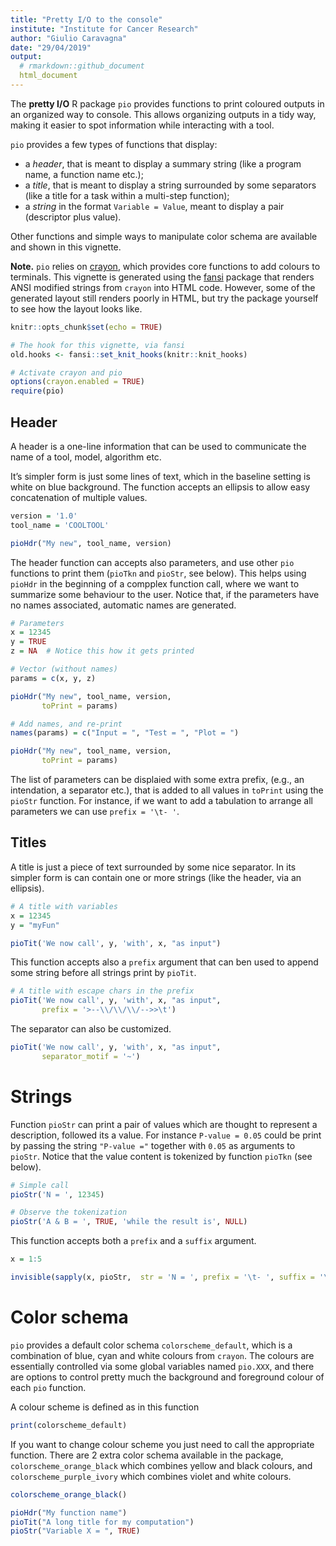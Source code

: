 ```yaml
---
title: "Pretty I/O to the console"
institute: "Institute for Cancer Research"
author: "Giulio Caravagna"
date: "29/04/2019"
output: 
  # rmarkdown::github_document
  html_document
---
```


The **pretty I/O** R package `pio` provides functions to print coloured outputs in an organized way to console. This allows organizing outputs in a tidy way, making it easier to spot information while interacting with a tool.

`pio` provides a few types of functions that display:

* a *header*, that is meant to display a summary string (like a program name, a function name etc.);
* a *title*, that is meant to display a string surrounded by some separators (like a title for a task within a multi-step function);
* a *string* in the format `Variable = Value`, meant to display a pair (descriptor plus value).

Other functions and simple ways to manipulate color schema are available and shown in this vignette.

**Note.** `pio` relies on [crayon](https://github.com/r-lib/crayon), which provides core functions to add colours to terminals. This vignette is generated using the [fansi](https://github.com/brodieG/fansi) package that renders ANSI modified strings from `crayon` into HTML code. However, some of the generated layout still renders poorly in HTML, but try the package yourself to see how the layout looks like.

```r
knitr::opts_chunk$set(echo = TRUE)
```

```r
# The hook for this vignette, via fansi
old.hooks <- fansi::set_knit_hooks(knitr::knit_hooks)

# Activate crayon and pio
options(crayon.enabled = TRUE)
require(pio)
```


## Header 

A header is a one-line information that can be used to communicate the name of a tool, model, algorithm etc. 

It's simpler form is just some lines of text, which in the baseline setting is white on blue background. The function accepts an ellipsis to allow easy concatenation of multiple values.
```r
version = '1.0'
tool_name = 'COOLTOOL'

pioHdr("My new", tool_name, version)
```

The header function can accepts also parameters, and use other `pio` functions to print them (`pioTkn` and `pioStr`, see below). This helps using `pioHdr` in the beginning of a compplex function call, where we want to summarize some behaviour to the user. 
Notice that, if the parameters have no names associated, automatic names are generated. 

```r
# Parameters
x = 12345
y = TRUE
z = NA  # Notice this how it gets printed

# Vector (without names)
params = c(x, y, z)

pioHdr("My new", tool_name, version, 
       toPrint = params)

# Add names, and re-print
names(params) = c("Input = ", "Test = ", "Plot = ")

pioHdr("My new", tool_name, version, 
       toPrint = params)
```

The list of parameters can be displaied with some extra prefix, (e.g., an intendation, a separator etc.), that is added to all values in `toPrint` using the `pioStr` function. For instance, if we want to add a tabulation to arrange all parameters we can use `prefix = '\t- '`.

## Titles

A title is just a piece of text surrounded by some nice separator. In its simpler form is can contain one or more strings (like the header, via an ellipsis).

```r
# A title with variables
x = 12345
y = "myFun"

pioTit('We now call', y, 'with', x, "as input")
```

This function accepts also a `prefix` argument that can ben used to append some string
before all strings print by `pioTit`.

```r
# A title with escape chars in the prefix
pioTit('We now call', y, 'with', x, "as input",
       prefix = '>--\\/\\/\\/-->>\t')
```

The separator can also be customized.
```r
pioTit('We now call', y, 'with', x, "as input", 
       separator_motif = '~')
```

# Strings

Function `pioStr` can print a pair of values which are thought to represent a description, followed its a value. For instance `P-value = 0.05` could be print by passing the string `"P-value ="` together with `0.05` as arguments to `pioStr`. Notice that the value content is tokenized by function `pioTkn` (see below).

```r
# Simple call
pioStr('N = ', 12345)

# Observe the tokenization
pioStr('A & B = ', TRUE, 'while the result is', NULL)
```

This function accepts both a `prefix` and a `suffix` argument.

```r
x = 1:5

invisible(sapply(x, pioStr,  str = 'N = ', prefix = '\t- ', suffix = '\n'))
```


# Color schema

`pio` provides a default color schema `colorscheme_default`, which is a combination of blue, cyan and white colours from `crayon`. The colours are essentially controlled via some global variables named `pio.XXX`, and there are options to control pretty much the background and foreground colour of each `pio` function.

A colour scheme is defined as in this function
```r
print(colorscheme_default)
```

If you want to change colour scheme you just need to call the appropriate function. There are 2 extra color schema available in the package, `colorscheme_orange_black` which combines yellow and black colours, and `colorscheme_purple_ivory` which combines violet and white colours.

```r
colorscheme_orange_black()

pioHdr("My function name")
pioTit("A long title for my computation")
pioStr("Variable X = ", TRUE)
```


